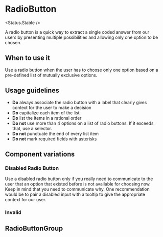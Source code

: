 
# RadioButton

<Status.Stable />

A radio button is a quick way to extract a single coded answer from our users by presenting multiple
possibilities and allowing only one option to be chosen.

<Story id="forms-radiobutton--base" />

<Props of={RadioButton} />

## When to use it

Use a radio button when the user has to choose only one option based on a pre-defined list of mutually
exclusive options.

## Usage guidelines

- **Do** always associate the radio button with a label that clearly gives context for the user to make a decision
- **Do** capitalize each item of the list
- **Do** list the items in a rational order
- **Do not** use more than 4 options on a list of radio buttons. If it exceeds that, use a selector.
- **Do not** punctuate the end of every list item
- **Do not** mark required fields with asterisks

## Component variations

### Disabled Radio Button

Use a disabled radio button only if you really need to communicate to the user that an option that existed
before is not available for choosing now. Keep in mind that you need to communicate why. One recommendation
would be to pair a disabled input with a tooltip to give the appropriate context for our user.

<Story id="forms-radiobutton--disabled" />

### Invalid

<Story id="forms-radiobutton--invalid" />

## RadioButtonGroup

<Story id="forms-radiobutton-radiobuttongroup--base" />

<Props of={RadioButtonGroup} />
